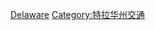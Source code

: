 {{commonscat|Rail transportation in Delaware}}

[[Category:美國各州鐵路|Delaware]]
[[Category:特拉华州交通‎|Category:特拉华州交通‎]]